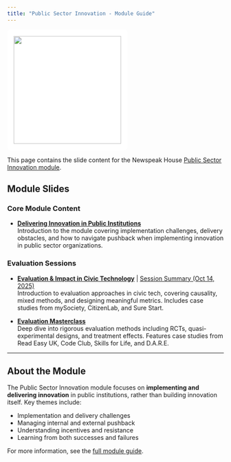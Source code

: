 ```yaml
---
title: "Public Sector Innovation - Module Guide"
---
```


![](images/newspeak_house_logo.png){width=250px style="background-color: white; padding: 15px; border-radius: 8px;"}

This page contains the slide content for the Newspeak House [Public Sector Innovation module](https://docs.google.com/document/d/1qwU0hkx4lfD_NU5VuI5oxIhhxwV0WIBXCDrmQc02CTA/edit?usp=sharing).

## Module Slides

### Core Module Content

- **[Delivering Innovation in Public Institutions](intro/intro.qmd)**  
  Introduction to the module covering implementation challenges, delivery obstacles, and how to navigate pushback when implementing innovation in public sector organizations.

### Evaluation Sessions

- **[Evaluation & Impact in Civic Technology](intro_to_evaluation/index.qmd)** | [Session Summary (Oct 14, 2025)](intro_to_evaluation/summary.qmd)  
  Introduction to evaluation approaches in civic tech, covering causality, mixed methods, and designing meaningful metrics. Includes case studies from mySociety, CitizenLab, and Sure Start.

- **[Evaluation Masterclass](evaluation_masterclass/index.qmd)**  
  Deep dive into rigorous evaluation methods including RCTs, quasi-experimental designs, and treatment effects. Features case studies from Read Easy UK, Code Club, Skills for Life, and D.A.R.E.

---

## About the Module

The Public Sector Innovation module focuses on **implementing and delivering innovation** in public institutions, rather than building innovation itself. Key themes include:

- Implementation and delivery challenges
- Managing internal and external pushback
- Understanding incentives and resistance
- Learning from both successes and failures

For more information, see the [full module guide](https://docs.google.com/document/d/1qwU0hkx4lfD_NU5VuI5oxIhhxwV0WIBXCDrmQc02CTA/edit?usp=sharing).
